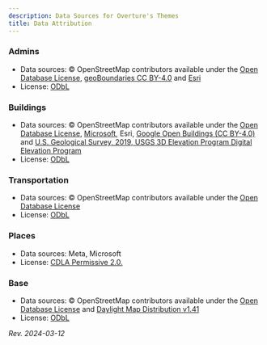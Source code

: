 ```yaml
---
description: Data Sources for Overture's Themes
title: Data Attribution
---
```



### Admins
- Data sources: © OpenStreetMap contributors available under the [Open Database License](https://www.openstreetmap.org/copyright), [geoBoundaries CC BY-4.0](https://www.geoboundaries.org/) and [Esri](https://www.esri.com/en-us/home) 
- License: [ODbL](https://opendatacommons.org/licenses/odbl/)


### Buildings
- Data sources: © OpenStreetMap contributors available under the [Open Database License](https://www.openstreetmap.org/copyright), [Microsoft](https://www.microsoft.com/en-us/), Esri, [Google Open Buildings (CC BY-4.0)](https://arxiv.org/abs/2107.12283) and [U.S. Geological Survey, 2019, USGS 3D Elevation Program Digital Elevation Program](https://www.usgs.gov/3d-elevation-program)
- License: [ODbL](https://opendatacommons.org/licenses/odbl/)

### Transportation
- Data sources: © OpenStreetMap contributors available under the [Open Database License](https://www.openstreetmap.org/copyright)
- License: [ODbL](https://opendatacommons.org/licenses/odbl/)


### Places
- Data sources: Meta, Microsoft
- License: [CDLA Permissive 2.0.](https://cdla.dev/permissive-2-0/)

### Base
- Data sources: © OpenStreetMap contributors available under the [Open Database License](https://www.openstreetmap.org/copyright) and [Daylight Map Distribution v1.41](https://daylightmap.org/) 
- License: [ODbL](https://opendatacommons.org/licenses/odbl/)





_Rev. 2024-03-12_